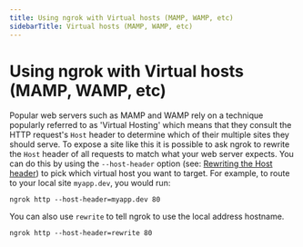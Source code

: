 ```yaml
---
title: Using ngrok with Virtual hosts (MAMP, WAMP, etc)
sidebarTitle: Virtual hosts (MAMP, WAMP, etc)
---
```


# Using ngrok with Virtual hosts (MAMP, WAMP, etc)

Popular web servers such as MAMP and WAMP rely on a technique popularly referred to as 'Virtual Hosting' which means that they consult the HTTP request's `Host` header to determine which of their multiple sites they should serve. To expose a site like this it is possible to ask ngrok to rewrite the `Host` header of all requests to match what your web server expects. You can do this by using the `--host-header` option (see: [Rewriting the Host header](/universal-gateway/http/#rewrite-host-header)) to pick which virtual host you want to target. For example, to route to your local site `myapp.dev`, you would run:

    ngrok http --host-header=myapp.dev 80

You can also use `rewrite` to tell ngrok to use the local address hostname.

    ngrok http --host-header=rewrite 80
